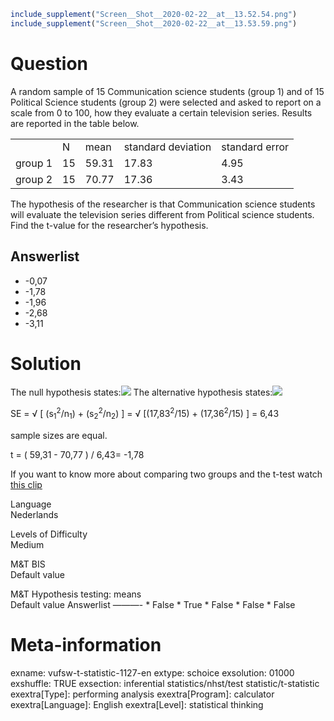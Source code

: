 ```r
include_supplement("Screen__Shot__2020-02-22__at__13.52.54.png")
include_supplement("Screen__Shot__2020-02-22__at__13.53.59.png")
```

Question
========
A random sample of 15 Communication science students (group 1) and of 15
Political Science students (group 2) were selected and asked to report
on a scale from 0 to 100, how they evaluate a certain television series.
Results are reported in the table below.  
  

<table>
<tbody>
<tr class="odd">
<td> </td>
<td class="tvcss_2">N</td>
<td class="tvcss_3">mean</td>
<td class="tvcss_4">standard deviation</td>
<td>standard error</td>
</tr>
<tr class="even">
<td>group 1</td>
<td class="tvcss_2">15</td>
<td class="tvcss_3">59.31</td>
<td class="tvcss_4">17.83</td>
<td>4.95</td>
</tr>
<tr class="odd">
<td>group 2</td>
<td class="tvcss_2">15</td>
<td class="tvcss_3">70.77</td>
<td class="tvcss_4">17.36</td>
<td>3.43</td>
</tr>
</tbody>
</table>

  
The hypothesis of the researcher is that Communication science students
will evaluate the television series different from Political science
students. Find the t-value for the researcher's hypothesis.

Answerlist
----------
* -0,07
* -1,78
* -1,96
* -2,68
* -3,11

Solution
========





The null hypothesis
states:![](Screen__Shot__2020-02-22__at__13.52.54.png)
The alternative hypothesis
states:![](Screen__Shot__2020-02-22__at__13.53.59.png)
  
SE = √ \[ (s<sub>1</sub><sup>2</sup>/n<sub>1</sub>) +
(s<sub>2</sub><sup>2</sup>/n<sub>2</sub>) \] = √
\[(17,83<sup>2</sup>/15) + (17,36<sup>2</sup>/15) \] = 6,43  
  
sample sizes are equal.  
  
t = ( 59,31 - 70,77 ) / 6,43= -1,78  
  
If you want to know more about comparing two groups and the t-test watch
[this
clip](https://www.youtube.com/watch?v=A1lLo-np0KU&index=6&list=PLyLpEs0x9Bnl2e68nd7M6lecUqUNu2Sgn)





Language  
Nederlands

Levels of Difficulty  
Medium

M&T BIS  
Default value

M&T Hypothesis testing: means  
Default value
Answerlist
----------
* False
* True
* False
* False
* False

Meta-information
================
exname: vufsw-t-statistic-1127-en
extype: schoice
exsolution: 01000
exshuffle: TRUE
exsection: inferential statistics/nhst/test statistic/t-statistic
exextra[Type]: performing analysis
exextra[Program]: calculator
exextra[Language]: English
exextra[Level]: statistical thinking

